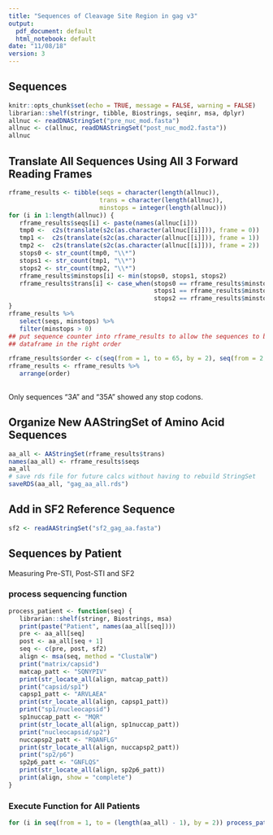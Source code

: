 ```yaml
---
title: "Sequences of Cleavage Site Region in gag v3"
output:
  pdf_document: default
  html_notebook: default
date: "11/08/18"
version: 3
---
```


## Sequences

```r
knitr::opts_chunk$set(echo = TRUE, message = FALSE, warning = FALSE)
librarian::shelf(stringr, tibble, Biostrings, seqinr, msa, dplyr)
allnuc <- readDNAStringSet("pre_nuc_mod.fasta")
allnuc <- c(allnuc, readDNAStringSet("post_nuc_mod2.fasta"))
allnuc
```

## Translate All Sequences Using All 3 Forward Reading Frames

```r
rframe_results <- tibble(seqs = character(length(allnuc)),
                         trans = character(length(allnuc)),
                         minstops = integer(length(allnuc)))
for (i in 1:length(allnuc)) {
   rframe_results$seqs[i] <- paste(names(allnuc[i]))
   tmp0 <-  c2s(translate(s2c(as.character(allnuc[[i]])), frame = 0))
   tmp1 <-  c2s(translate(s2c(as.character(allnuc[[i]])), frame = 1))
   tmp2 <-  c2s(translate(s2c(as.character(allnuc[[i]])), frame = 2))
   stops0 <- str_count(tmp0, "\\*")
   stops1 <- str_count(tmp1, "\\*")
   stops2 <- str_count(tmp2, "\\*")
   rframe_results$minstops[i] <- min(stops0, stops1, stops2)
   rframe_results$trans[i] <- case_when(stops0 == rframe_results$minstops[i] ~ tmp0,
                                        stops1 == rframe_results$minstops[i] ~ tmp1,
                                        stops2 == rframe_results$minstops[i] ~ tmp2)
}
rframe_results %>% 
   select(seqs, minstops) %>% 
   filter(minstops > 0)
## put sequence counter into rframe_results to allow the sequences to be inserted in
## dataframe in the right order

rframe_results$order <- c(seq(from = 1, to = 65, by = 2), seq(from = 2, to = 66, by = 2))
rframe_results <- rframe_results %>% 
   arrange(order)
  
```

Only sequences "3A" and "35A" showed any stop codons.

## Organize New AAStringSet of Amino Acid Sequences

```r
aa_all <- AAStringSet(rframe_results$trans)
names(aa_all) <- rframe_results$seqs
aa_all
# save rds file for future calcs without having to rebuild StringSet
saveRDS(aa_all, "gag_aa_all.rds")
```



## Add in SF2 Reference Sequence

```r
sf2 <- readAAStringSet("sf2_gag_aa.fasta")

```

## Sequences by Patient

Measuring Pre-STI, Post-STI and SF2

### process sequencing function

```r
process_patient <- function(seq) {
   librarian::shelf(stringr, Biostrings, msa)
   print(paste("Patient", names(aa_all[seq])))
   pre <- aa_all[seq]
   post <- aa_all[seq + 1]
   seq <- c(pre, post, sf2)
   align <- msa(seq, method = "ClustalW")
   print("matrix/capsid")
   matcap_patt <- "SQNYPIV"
   print(str_locate_all(align, matcap_patt))
   print("capsid/sp1")
   capsp1_patt <- "ARVLAEA"
   print(str_locate_all(align, capsp1_patt))
   print("sp1/nucleocapsid")
   sp1nuccap_patt <- "MQR"
   print(str_locate_all(align, sp1nuccap_patt))
   print("nucleocapsid/sp2")
   nuccapsp2_patt <- "RQANFLG"
   print(str_locate_all(align, nuccapsp2_patt))
   print("sp2/p6")
   sp2p6_patt <- "GNFLQS"
   print(str_locate_all(align, sp2p6_patt))
   print(align, show = "complete")
}
```

### Execute Function for All Patients 

```r
for (i in seq(from = 1, to = (length(aa_all) - 1), by = 2)) process_patient(i)

```

